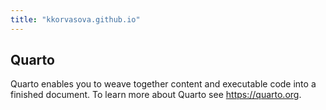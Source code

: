 ```yaml
---
title: "kkorvasova.github.io"
---
```


## Quarto

Quarto enables you to weave together content and executable code into a finished document. To learn more about Quarto see <https://quarto.org>.
